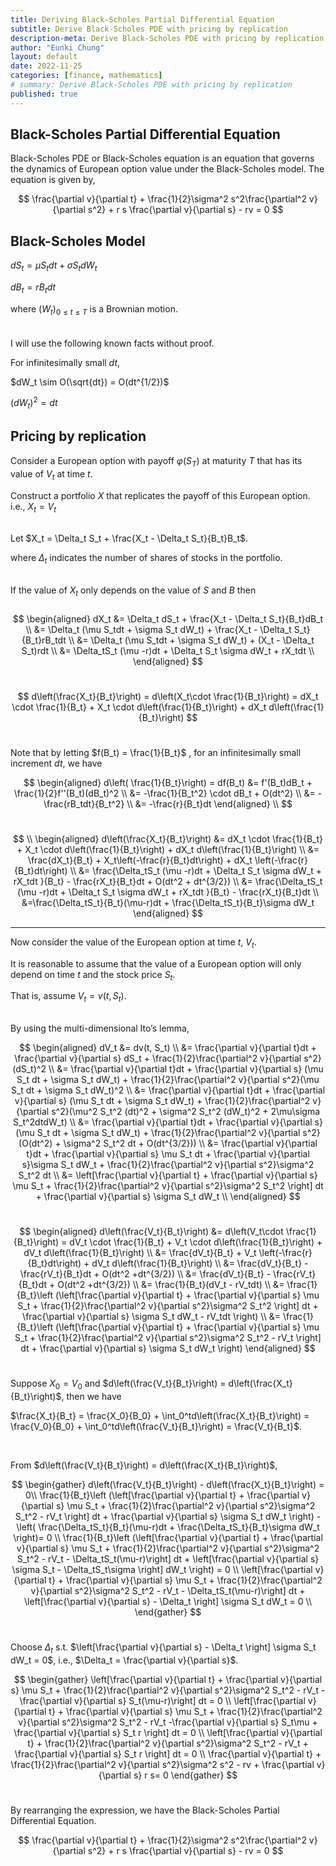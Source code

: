 ```yaml
---
title: Deriving Black-Scholes Partial Differential Equation
subtitle: Derive Black-Scholes PDE with pricing by replication
description-meta: Derive Black-Scholes PDE with pricing by replication
author: "Eunki Chung"
layout: default
date: 2022-11-25
categories: [finance, mathematics]
# summary: Derive Black-Scholes PDE with pricing by replication
published: true
---
```


## Black-Scholes Partial Differential Equation

Black-Scholes PDE or Black-Scholes equation is an equation that governs the dynamics of European option value under the Black-Scholes model. The equation is given by,

$$
\frac{\partial v}{\partial t} + \frac{1}{2}\sigma^2 s^2\frac{\partial^2 v}{\partial s^2} + r s \frac{\partial v}{\partial s} - rv = 0 
$$
  
## Black-Scholes Model

$dS_t = \mu S_t dt + \sigma S_t dW_t$

$dB_t = rB_tdt$

where $(W_t)_{0\leq t\leq T}$ is a Brownian motion. \
\
\
I will use the following known facts without proof.

For infinitesimally small $dt$,

 $dW_t \sim  O(\sqrt{dt}) = O(dt^{1/2})$

$(dW_t)^2 =dt$

## Pricing by replication
Consider a European option with payoff $\varphi(S_T)$ at maturity $T$ that has its value of $V_t$ at time $t$.

Construct a portfolio $X$ that replicates the payoff of this European option.
i.e., $X_t = V_t$  
<br />

Let $X_t = \Delta_t S_t + \frac{X_t - \Delta_t S_t}{B_t}B_t$.

where $\Delta_t$ indicates the number of shares of stocks in the portfolio.  
<br />

If the value of $X_t$ only depends on the value of $S$ and $B$ then \
<br />
$$
\begin{aligned}
dX_t &= \Delta_t dS_t + \frac{X_t - \Delta_t S_t}{B_t}dB_t \\
&= \Delta_t (\mu S_tdt + \sigma S_t dW_t) + \frac{X_t - \Delta_t S_t}{B_t}rB_tdt \\
&= \Delta_t (\mu S_tdt + \sigma S_t dW_t) + (X_t - \Delta_t S_t)rdt \\
&= \Delta_tS_t (\mu -r)dt + \Delta_t S_t \sigma dW_t + rX_tdt \\
\end{aligned}
$$
<br />
  
$$
d\left(\frac{X_t}{B_t}\right) = d\left(X_t\cdot \frac{1}{B_t}\right) = dX_t \cdot \frac{1}{B_t} + X_t \cdot d\left(\frac{1}{B_t}\right) + dX_t d\left(\frac{1}{B_t}\right)
$$
<br />

Note that by letting $f(B_t) = \frac{1}{B_t}$ , for an infinitesimally small increment $dt$, we have 

$$
\begin{aligned}
d\left( \frac{1}{B_t}\right) = df(B_t) &= f'(B_t)dB_t + \frac{1}{2}f''(B_t)(dB_t)^2 \\
&= -\frac{1}{B_t^2} \cdot dB_t + O(dt^2) \\
&= -\frac{rB_tdt}{B_t^2} \\
&= -\frac{r}{B_t}dt
\end{aligned}
\\
$$
<br />

$$
\\
\begin{aligned}
d\left(\frac{X_t}{B_t}\right) &= dX_t \cdot \frac{1}{B_t} + X_t \cdot d\left(\frac{1}{B_t}\right) + dX_t d\left(\frac{1}{B_t}\right) \\
&= \frac{dX_t}{B_t} + X_t\left(-\frac{r}{B_t}dt\right) + dX_t \left(-\frac{r}{B_t}dt\right) \\
&= \frac{\Delta_tS_t (\mu -r)dt + \Delta_t S_t \sigma dW_t + rX_tdt }{B_t} - \frac{rX_t}{B_t}dt + O(dt^2 + dt^{3/2}) \\
&= \frac{\Delta_tS_t (\mu -r)dt + \Delta_t S_t \sigma dW_t + rX_tdt }{B_t} - \frac{rX_t}{B_t}dt \\
&=\frac{\Delta_tS_t}{B_t}(\mu-r)dt + \frac{\Delta_tS_t}{B_t}\sigma dW_t
\end{aligned}
$$

---

Now consider the value of the European option at time $t$, $V_t.$

It is reasonable to assume that the value of a European option will only depend on time $t$ and the stock price $S_t$.

That is, assume  $V_t$$=v(t, S_t)$.

<br />
By using the multi-dimensional Ito’s lemma,

$$
\begin{aligned}
dV_t &= dv(t, S_t) \\
&= \frac{\partial v}{\partial t}dt + \frac{\partial v}{\partial s} dS_t + \frac{1}{2}\frac{\partial^2 v}{\partial s^2}(dS_t)^2 \\
&= \frac{\partial v}{\partial t}dt + \frac{\partial v}{\partial s} (\mu S_t dt + \sigma S_t dW_t) + \frac{1}{2}\frac{\partial^2 v}{\partial s^2}(\mu S_t dt + \sigma S_t dW_t)^2 \\
&= \frac{\partial v}{\partial t}dt + \frac{\partial v}{\partial s} (\mu S_t dt + \sigma S_t dW_t) + \frac{1}{2}\frac{\partial^2 v}{\partial s^2}(\mu^2 S_t^2 (dt)^2 + \sigma^2 S_t^2 (dW_t)^2 + 2\mu\sigma S_t^2dtdW_t) \\ 
&= \frac{\partial v}{\partial t}dt + \frac{\partial v}{\partial s} (\mu S_t dt + \sigma S_t dW_t) + \frac{1}{2}\frac{\partial^2 v}{\partial s^2}(O(dt^2) + \sigma^2 S_t^2 dt + O(dt^{3/2})) \\ 
&= \frac{\partial v}{\partial t}dt + \frac{\partial v}{\partial s} \mu S_t dt + \frac{\partial v}{\partial s}\sigma S_t dW_t + \frac{1}{2}\frac{\partial^2 v}{\partial s^2}\sigma^2 S_t^2 dt \\ 
&= \left[\frac{\partial v}{\partial t} + \frac{\partial v}{\partial s} \mu S_t + \frac{1}{2}\frac{\partial^2 v}{\partial s^2}\sigma^2 S_t^2 \right] dt + \frac{\partial v}{\partial s} \sigma S_t dW_t \\
\end{aligned}
$$
<br />

$$
\begin{aligned}
d\left(\frac{V_t}{B_t}\right) &= d\left(V_t\cdot \frac{1}{B_t}\right) = dV_t \cdot \frac{1}{B_t} + V_t \cdot d\left(\frac{1}{B_t}\right) + dV_t d\left(\frac{1}{B_t}\right) \\
&= \frac{dV_t}{B_t} + V_t \left(-\frac{r}{B_t}dt\right) + dV_t d\left(\frac{1}{B_t}\right) \\
&= \frac{dV_t}{B_t} - \frac{rV_t}{B_t}dt + O(dt^2 +dt^{3/2}) \\
&= \frac{dV_t}{B_t} - \frac{rV_t}{B_t}dt + O(dt^2 +dt^{3/2}) \\
&= \frac{1}{B_t}(dV_t - rV_tdt) \\
&= \frac{1}{B_t}\left (\left[\frac{\partial v}{\partial t} + \frac{\partial v}{\partial s} \mu S_t + \frac{1}{2}\frac{\partial^2 v}{\partial s^2}\sigma^2 S_t^2 \right] dt + \frac{\partial v}{\partial s} \sigma S_t dW_t - rV_tdt \right) \\
&= \frac{1}{B_t}\left (\left[\frac{\partial v}{\partial t} + \frac{\partial v}{\partial s} \mu S_t + \frac{1}{2}\frac{\partial^2 v}{\partial s^2}\sigma^2 S_t^2 - rV_t \right] dt + \frac{\partial v}{\partial s} \sigma S_t dW_t \right)
\end{aligned}
$$
<br />

Suppose $X_0 = V_0$ and $d\left(\frac{V_t}{B_t}\right) = d\left(\frac{X_t}{B_t}\right)$, then we have

$\frac{X_t}{B_t} = \frac{X_0}{B_0} + \int_0^td\left(\frac{X_t}{B_t}\right) = \frac{V_0}{B_0} + \int_0^td\left(\frac{V_t}{B_t}\right) = \frac{V_t}{B_t}$.

<br />

From $d\left(\frac{V_t}{B_t}\right) = d\left(\frac{X_t}{B_t}\right)$, 

$$
\begin{gather}
d\left(\frac{V_t}{B_t}\right) - d\left(\frac{X_t}{B_t}\right) = 0\\
\frac{1}{B_t}\left (\left[\frac{\partial v}{\partial t} + \frac{\partial v}{\partial s} \mu S_t + \frac{1}{2}\frac{\partial^2 v}{\partial s^2}\sigma^2 S_t^2 - rV_t \right] dt + \frac{\partial v}{\partial s} \sigma S_t dW_t \right) - \left( \frac{\Delta_tS_t}{B_t}(\mu-r)dt + \frac{\Delta_tS_t}{B_t}\sigma dW_t \right)= 0 \\
\frac{1}{B_t}\left (\left[\frac{\partial v}{\partial t} + \frac{\partial v}{\partial s} \mu S_t + \frac{1}{2}\frac{\partial^2 v}{\partial s^2}\sigma^2 S_t^2 - rV_t - \Delta_tS_t(\mu-r)\right] dt + \left[\frac{\partial v}{\partial s} \sigma S_t - \Delta_tS_t\sigma  \right] dW_t \right) = 0 \\
\left[\frac{\partial v}{\partial t} + \frac{\partial v}{\partial s} \mu S_t +
\frac{1}{2}\frac{\partial^2 v}{\partial s^2}\sigma^2 S_t^2 - rV_t -
\Delta_tS_t(\mu-r)\right] dt + \left[\frac{\partial v}{\partial s} - \Delta_t
\right] \sigma S_t dW_t = 0 \\
\end{gather}
$$
<br />

Choose $\Delta_t$ s.t. $\left[\frac{\partial v}{\partial s} - \Delta_t \right] \sigma S_t dW_t = 0$, i.e., $\Delta_t = \frac{\partial v}{\partial s}$.

$$
\begin{gather}
\left[\frac{\partial v}{\partial t} + \frac{\partial v}{\partial s} \mu S_t + \frac{1}{2}\frac{\partial^2 v}{\partial s^2}\sigma^2 S_t^2 - rV_t -\frac{\partial v}{\partial s} S_t(\mu-r)\right] dt = 0 \\
\left[\frac{\partial v}{\partial t} + \frac{\partial v}{\partial s} \mu S_t + \frac{1}{2}\frac{\partial^2 v}{\partial s^2}\sigma^2 S_t^2 - rV_t -\frac{\partial v}{\partial s} S_t\mu + \frac{\partial v}{\partial s} S_t r \right] dt = 0 \\
\left[\frac{\partial v}{\partial t} + \frac{1}{2}\frac{\partial^2 v}{\partial s^2}\sigma^2 S_t^2 - rV_t + \frac{\partial v}{\partial s} S_t r \right] dt = 0 \\
\frac{\partial v}{\partial t} + \frac{1}{2}\frac{\partial^2 v}{\partial s^2}\sigma^2 s^2 - rv + \frac{\partial v}{\partial s} r s= 0
\end{gather}
$$
<br />

By rearranging the expression, we have the Black-Scholes Partial Differential Equation.

$$
\frac{\partial v}{\partial t} + \frac{1}{2}\sigma^2 s^2\frac{\partial^2 v}{\partial s^2} + r s \frac{\partial v}{\partial s} - rv = 0 
$$
